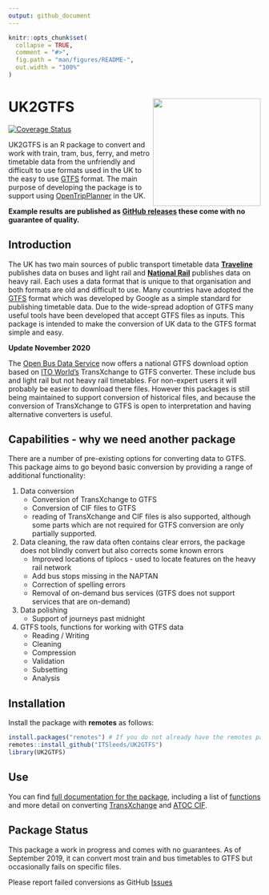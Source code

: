 ```yaml
---
output: github_document
---
```


<!-- README.md is generated from README.Rmd. Please edit that file -->

```r
knitr::opts_chunk$set(
  collapse = TRUE,
  comment = "#>",
  fig.path = "man/figures/README-",
  out.width = "100%"
)
```
# UK2GTFS <a href='https://itsleeds.github.io/'><img src='man/figures/logo.png' align="right" height=215/></a>

[![Coverage Status](https://img.shields.io/codecov/c/github/itsleeds/UK2GTFS/master.svg)](https://codecov.io/gh/itsleeds/UK2GTFS)

UK2GTFS is an R package to convert and work with train, tram, bus, ferry, and metro timetable data from the unfriendly and difficult to use formats used in the UK to the easy to use [GTFS](https://developers.google.com/transit/gtfs/) format. The main purpose of developing the package is to support using [OpenTripPlanner](https://github.com/ropensci/opentripplanner) in the UK.

**Example results are published as [GitHub releases](https://github.com/ITSLeeds/UK2GTFS/releases) these come with no guarantee of quality.**

## Introduction

The UK has two main sources of public transport timetable data [**Traveline**](https://www.travelinedata.org.uk/) publishes data on buses and light rail and [**National Rail**](https://opendata.nationalrail.co.uk/) publishes data on heavy rail. Each uses a data format that is unique to that organisation and both formats are old and difficult to use.  Many countries have adopted the [GTFS](https://developers.google.com/transit/gtfs/) format which was developed by Google as a simple standard for publishing timetable data. Due to the wide-spread adoption of GTFS many useful tools have been developed that accept GTFS files as inputs. This package is intended to make the conversion of UK data to the GTFS format simple and easy.

**Update November 2020**

The [Open Bus Data Service](https://data.bus-data.dft.gov.uk/downloads/) now offers a national GTFS download option based on [ITO World's](https://www.itoworld.com) TransXchange to GTFS converter. These include bus and light rail but not heavy rail timetables. For non-expert users it will probably be easier to download there files. However this packages is still being maintained to support conversion of historical files, and because the conversion of TransXchange to GTFS is open to interpretation and having alternative converters is useful.

## Capabilities - why we need another package

There are a number of pre-existing options for converting data to GTFS. This package aims to go beyond basic conversion by providing a range of additional functionality:

1. Data conversion
    + Conversion of TransXchange to GTFS
    + Conversion of CIF files to GTFS
    + reading of TransXchange and CIF files is also supported, although some parts which are not required for GTFS conversion are only partially supported.
1. Data cleaning, the raw data often contains clear errors, the package does not blindly convert but also corrects some known errors
    + Improved locations of tiplocs - used to locate features on the heavy rail network
    + Add bus stops missing in the NAPTAN
    + Correction of spelling errors
    + Removal of on-demand bus services (GTFS does not support services that are on-demand)
1. Data polishing
    + Support of journeys past midnight
1. GTFS tools, functions for working with GTFS data
    + Reading / Writing
    + Cleaning
    + Compression
    + Validation
    + Subsetting
    + Analysis
    


## Installation

Install the package with **remotes** as follows:

```r
install.packages("remotes") # If you do not already have the remotes package
remotes::install_github("ITSleeds/UK2GTFS")
library(UK2GTFS)
```

## Use

You can find [full documentation for the package](https://itsleeds.github.io/UK2GTFS/), including a list of [functions](https://itsleeds.github.io/UK2GTFS/reference/index.html) and more detail on converting [TransXchange](https://itsleeds.github.io/UK2GTFS/articles/transxchange.html) and [ATOC CIF](https://itsleeds.github.io/UK2GTFS/articles/ATOC.html). 

## Package Status

This package a work in progress and comes with no guarantees. As of September 2019, it can convert most train and bus timetables to GTFS but occasionally fails on specific files. 

Please report failed conversions as GitHub [Issues](https://github.com/itsleeds/uk2gtfs/issues)
